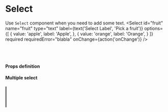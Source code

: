 
<Meta title="uikit/Select" component={Select} />

# Select

Use `Select` component when you need to add some text.
<Preview>
  <Story name="select">
    <Select
      id="fruit"
      name="fruit"
      type="text"
      label={text('Select Label', 'Pick a fruit')}
      options={[
        {
          value: 'apple',
          label: 'Apple',
        }, {
          value: 'orange',
          label: 'Orange',
        }
      ]}
      required
      requiredError="blabla"
      onChange={action('onChange')}
    />
  </Story>
</Preview>

<br /><br />

#### Props definition

<Props of={Select} />

#### Multiple select
<Preview>
  <Story name="multiple">
    <Select
      multiple
      max={1}
      id="vegetables"
      name="vegetables"
      type="text"
      label={text('Select Label', 'Pick every vegetables')}
      options={[
        {
          value: 'apple',
          label: 'Apple',
        }, {
          value: 'orange',
          label: 'Orange',
        }
      ]}
      required
      onChange={action('onChange')}
    />
  </Story>
</Preview>

#### Multiple select
<Preview>
  <Story name="No Options">
    <Select
      multiple
      max={1}
      id="vegetables"
      name="vegetables"
      type="text"
      label={text('Select Label', 'Pick every vegetables')}
      options={[]}
      required
      onChange={action('onChange')}
    />
  </Story>
</Preview>
